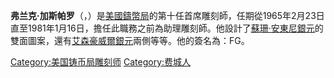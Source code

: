 '''弗兰克·加斯帕罗'''（{{lang-en|Frank Gasparro}}，{{bd|1909年|8月26日| 2001年|9月29日}}）是[[美國鑄幣局|美國鑄幣局]]的第十任首席雕刻師，任期從1965年2月23日直至1981年1月16日，擔任此職務之前為助理雕刻師。他設計了[[蘇珊·安東尼銀元|蘇珊·安東尼銀元]]的雙面圖案，還有[[艾森豪威爾銀元|艾森豪威爾銀元]]兩側等等。他的簽名為：FG。

{{Start box}}
{{S-gov}}
{{Succession box|title=[[美國鑄幣局|美國鑄幣局]][[美國鑄幣局首席雕刻師|首席雕刻師]]|before={{link-en|吉爾羅伊·羅伯茨|Gilroy Roberts}}|after={{link-en|伊麗莎白·瓊斯|Elizabeth Jones}}|years=1965年–1981年}}
{{End box}}

{{DEFAULTSORT:Gasparro, Frank}}

[[Category:美国铸币局雕刻师|Category:美国铸币局雕刻师]]
[[Category:费城人|Category:费城人]]